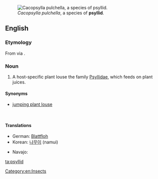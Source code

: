 [[Image:Cacopsylla-pulchella-03.jpg|thumb|''Cacopsylla pulchella'', a species of '''psyllid'''.]]
==English==

===Etymology===

From {{etyl|grc}} {{term|sc=Grek|tr=psúlla|ψύλλα}} via {{etyl|NL.}} {{term|psylla}}.

===Noun===
{{en-noun}}
{{wikipedia}}

# A host-specific plant louse the family [[Psyllidae]], which feeds on plant juices.

====Synonyms====
* [[jumping plant louse]]

<br clear="all"/>

====Translations====
{{trans-top|jumping plant louse}}
* German: [[Blattfloh]] {{m}}
* Korean: [[나무이]] (namui)
{{trans-mid}}
* Navajo: {{tø|nv|aniłtʼánii yázhí}}
{{trans-bottom}}

[[Category:en:Insects]]

[[ta:psyllid]]